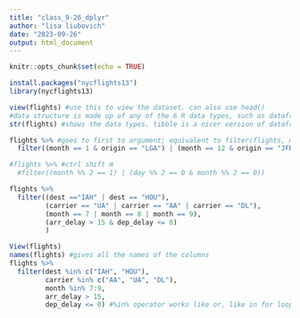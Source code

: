 ```yaml
---
title: "class_9-26_dplyr"
author: "lisa liubovich"
date: "2023-09-26"
output: html_document
---
```


```r
knitr::opts_chunk$set(echo = TRUE)
```

```r
install.packages("nycflights13")
library(nycflights13)
```

```r
view(flights) #use this to view the dataset. can also use head()
#data structure is made up of any of the 6 R data types, such as dataframes or vectors. data types include logical, integer, double, character, complex, and raw.
str(flights) #shows the data types. tibble is a nicer version of dataframe/better way to handle data but it is eventually a dataframe. check your written notes for the functions for rows and columns. 
```
```r
flights %>% #goes to first to argument; equivalent to filter(flights, month==1)
  filter((month == 1 & origin == "LGA") | (month == 12 & origin == "JFK"))
```

```r
#flights %>% #ctrl shift m
  #filter((month %% 2 == 1) | (day %% 2 == 0 & month %% 2 == 0))

flights %>% 
  filter((dest =="IAH" | dest == "HOU"),
         (carrier == "UA" | carrier == "AA" | carrier == "DL"),
         (month == 7 | month == 8 | month == 9),
         (arr_delay > 15 & dep_delay <= 0)
         )
```
```r
View(flights)
names(flights) #gives all the names of the columns
flights %>% 
  filter(dest %in% c("IAH", "HOU"), 
         carrier %in% c("AA", "UA", "DL"),
         month %in% 7:9,
         arr_delay > 15,
         dep_delay <= 0) #%in% operator works like or, like in for loops
```


